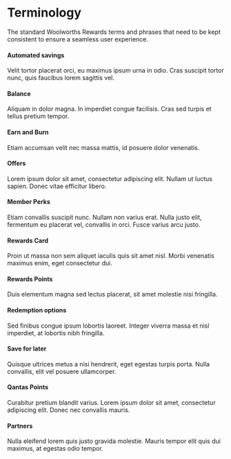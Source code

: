 
<Layout currentPath={pagePath(props.location)}>
<SEO title="Collabur DS | Design Language | Brand | Terminology" />
<div class="docs">

  # Terminology

  <div class="docs-subtitle">
    The standard Woolworths Rewards terms and phrases that need to be kept consistent to ensure a seamless user experience.
  </div>

  #### Automated savings
  Velit tortor placerat orci, eu maximus ipsum urna in odio. Cras suscipit tortor nunc, quis faucibus lorem sagittis vel.

  #### Balance
  Aliquam in dolor magna. In imperdiet congue facilisis. Cras sed turpis et tellus pretium tempor.

  #### Earn and Burn
  Etiam accumsan velit nec massa mattis, id posuere dolor venenatis.

  #### Offers
  Lorem ipsum dolor sit amet, consectetur adipiscing elit. Nullam ut luctus sapien. Donec vitae efficitur libero.

  #### Member Perks
  Etiam convallis suscipit nunc. Nullam non varius erat. Nulla justo elit, fermentum eu placerat vel, convallis in orci. Fusce varius arcu justo.

  #### Rewards Card
  Proin ut massa non sem aliquet iaculis quis sit amet nisl. Morbi venenatis maximus enim, eget consectetur dui.

  #### Rewards Points
  Duis elementum magna sed lectus placerat, sit amet molestie nisi fringilla.

  #### Redemption options
  Sed finibus congue ipsum lobortis laoreet. Integer viverra massa et nisl imperdiet, at lobortis nibh fringilla.

  #### Save for later
  Quisque ultrices metus a nisi hendrerit, eget egestas turpis porta. Nulla convallis, elit vel posuere ullamcorper.

  #### Qantas Points
  Curabitur pretium blandit varius. Lorem ipsum dolor sit amet, consectetur adipiscing elit. Donec nec convallis mauris.

  #### Partners
  Nulla eleifend lorem quis justo gravida molestie. Mauris tempor elit quis dui maximus, at egestas odio tempor.

</div>
</Layout>
